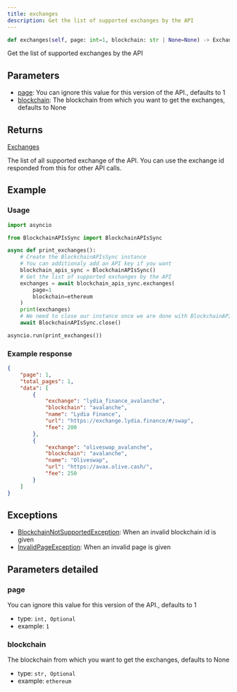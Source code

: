 ```yaml
---
title: exchanges
description: Get the list of supported exchanges by the API
---
```



```py
def exchanges(self, page: int=1, blockchain: str | None=None) -> Exchanges:
```
Get the list of supported exchanges by the API

## Parameters

 - [page](#page): You can ignore this value for this version of the API., defaults to 1
 - [blockchain](#blockchain): The blockchain from which you want to get the exchanges, defaults to None

## Returns

<CodeBlock language="python">
    <a href="/docs/python-sdk/models/Exchanges">Exchanges</a>
</CodeBlock>

The list of all supported exchange of the API.
You can use the exchange id responded from this for other API calls.


## Example

### Usage

```py
import asyncio

from BlockchainAPIsSync import BlockchainAPIsSync

async def print_exchanges():
    # Create the BlockchainAPIsSync instance
    # You can additionaly add an API key if you want
    blockchain_apis_sync = BlockchainAPIsSync()
    # Get the list of supported exchanges by the API
    exchanges = await blockchain_apis_sync.exchanges(
        page=1
        blockchain=ethereum
    )
    print(exchanges)
    # We need to close our instance once we are done with BlockchainAPIs
    await BlockchainAPIsSync.close()

asyncio.run(print_exchanges())
```

### Example response


```json
{
    "page": 1,
    "total_pages": 1,
    "data": [
        {
            "exchange": "lydia_finance_avalanche",
            "blockchain": "avalanche",
            "name": "Lydia Finance",
            "url": "https://exchange.lydia.finance/#/swap",
            "fee": 200
        },
        {
            "exchange": "oliveswap_avalanche",
            "blockchain": "avalanche",
            "name": "Oliveswap",
            "url": "https://avax.olive.cash/",
            "fee": 250
        }
    ]
}

```
## Exceptions

- [BlockchainNotSupportedException](/docs/python-sdk/exceptions/BlockchainNotSupportedException): When an invalid blockchain id is given
- [InvalidPageException](/docs/python-sdk/exceptions/InvalidPageException): When an invalid page is given

## Parameters detailed
### page

You can ignore this value for this version of the API., defaults to 1
- type: `int, Optional`
- example: `1`

### blockchain

The blockchain from which you want to get the exchanges, defaults to None
- type: `str, Optional`
- example: `ethereum`

